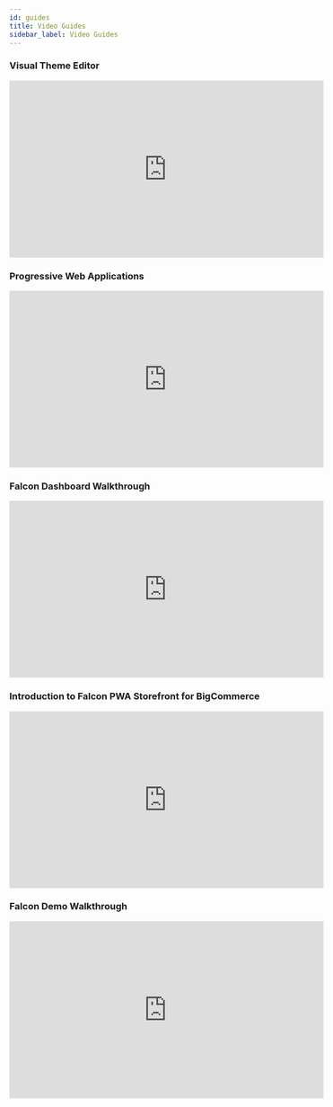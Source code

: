 ```yaml
---
id: guides
title: Video Guides
sidebar_label: Video Guides
---
```

### Visual Theme Editor
<iframe width="560" height="315" src="https://www.youtube.com/embed/Mda_GMa-e2U?rel=0" frameborder="0" allow="accelerometer; autoplay; encrypted-media; gyroscope; picture-in-picture" allowFullScreen></iframe>

### Progressive Web Applications
<iframe width="560" height="315" src="https://www.youtube.com/embed/BopcCUY6ueo?rel=0" frameborder="0" allow="accelerometer; autoplay; encrypted-media; gyroscope; picture-in-picture" allowFullScreen></iframe>

### Falcon Dashboard Walkthrough
<iframe width="560" height="315" src="https://www.youtube.com/embed/YW_3oQ2DGJw?rel=0" frameborder="0" allow="accelerometer; autoplay; encrypted-media; gyroscope; picture-in-picture" allowFullScreen></iframe>

### Introduction to Falcon PWA Storefront for BigCommerce
<iframe width="560" height="315" src="https://www.youtube.com/embed/mShsHCgiEoE?rel=0" frameborder="0" allow="accelerometer; autoplay; encrypted-media; gyroscope; picture-in-picture" allowFullScreen></iframe>

### Falcon Demo Walkthrough
<iframe width="560" height="315" src="https://www.youtube.com/embed/xNDiD24_hFY?rel=0" frameborder="0" allow="accelerometer; autoplay; encrypted-media; gyroscope; picture-in-picture" allowFullScreen></iframe>

